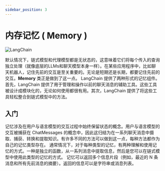 ```yaml
---
sidebar_position: 3
---
```


# 内存记忆 ( Memory )

![LangChain](https://pica.zhimg.com/50/v2-56e8bbb52aa271012541c1fe1ceb11a2_r.gif 'LangChain中文网')


默认情况下，链式模型和代理模型都是无状态的，这意味着它们将每个传入的查询独立处理（就像底层的LLMs和聊天模型本身一样）。在某些应用程序中，比如聊天机器人，记住先前的交互是至关重要的。无论是短期还是长期，都要记住先前的交互。**Memory** 类正是做到了这一点。
LangChain 提供了两种形式的记忆组件。首先，LangChain 提供了用于管理和操作以前的聊天消息的辅助工具。这些工具被设计成模块化的，无论如何使用都很有用。其次，LangChain 提供了将这些工具轻松整合到链式模型中的方法。
## 入门

记忆涉及在用户与语言模型的交互过程中始终保留状态的概念。用户与语言模型的交互被捕获在 ChatMessages 的概念中，因此这归结为在一系列聊天消息中摄取、捕获、转换和提取知识。有许多不同的方法可以做到这一点，每种方法都作为自己的记忆类型存在。
通常情况下，对于每种类型的记忆，有两种理解和使用记忆的方式。一种是独立的函数，从一系列消息中提取信息，然后是您可以在链式模型中使用此类型的记忆的方式。
记忆可以返回多个信息片段（例如，最近的 N 条消息和所有先前消息的摘要）。返回的信息可以是字符串或消息列表。

<GetStarted/>
